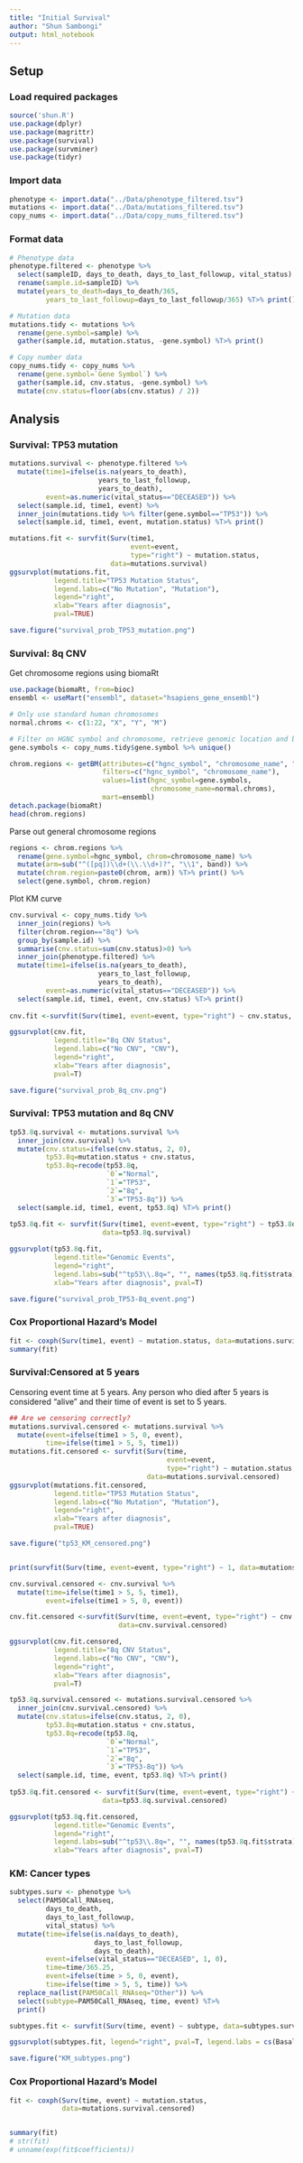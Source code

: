 ```yaml
---
title: "Initial Survival"
author: "Shun Sambongi"
output: html_notebook
---
```


## Setup

### Load required packages

```r
source('shun.R')
use.package(dplyr)
use.package(magrittr)
use.package(survival)
use.package(survminer)
use.package(tidyr)
```

### Import data

```r
phenotype <- import.data("../Data/phenotype_filtered.tsv")
mutations <- import.data("../Data/mutations_filtered.tsv")
copy_nums <- import.data("../Data/copy_nums_filtered.tsv")
```

### Format data

```r
# Phenotype data
phenotype.filtered <- phenotype %>% 
  select(sampleID, days_to_death, days_to_last_followup, vital_status) %>%
  rename(sample.id=sampleID) %>%
  mutate(years_to_death=days_to_death/365, 
         years_to_last_followup=days_to_last_followup/365) %T>% print()

# Mutation data
mutations.tidy <- mutations %>% 
  rename(gene.symbol=sample) %>% 
  gather(sample.id, mutation.status, -gene.symbol) %T>% print()

# Copy number data
copy_nums.tidy <- copy_nums %>%
  rename(gene.symbol=`Gene Symbol`) %>% 
  gather(sample.id, cnv.status, -gene.symbol) %>% 
  mutate(cnv.status=floor(abs(cnv.status) / 2))
```


## Analysis

### Survival: TP53 mutation

```r
mutations.survival <- phenotype.filtered %>% 
  mutate(time1=ifelse(is.na(years_to_death), 
                      years_to_last_followup, 
                      years_to_death), 
         event=as.numeric(vital_status=="DECEASED")) %>% 
  select(sample.id, time1, event) %>%
  inner_join(mutations.tidy %>% filter(gene.symbol=="TP53")) %>%
  select(sample.id, time1, event, mutation.status) %T>% print()

mutations.fit <- survfit(Surv(time1, 
                              event=event, 
                              type="right") ~ mutation.status,
                         data=mutations.survival)
ggsurvplot(mutations.fit, 
           legend.title="TP53 Mutation Status",
           legend.labs=c("No Mutation", "Mutation"),
           legend="right",
           xlab="Years after diagnosis",
           pval=TRUE)

save.figure("survival_prob_TP53_mutation.png")
```

### Survival: 8q CNV

Get chromosome regions using biomaRt

```r
use.package(biomaRt, from=bioc)
ensembl <- useMart("ensembl", dataset="hsapiens_gene_ensembl")

# Only use standard human chromosomes
normal.chroms <- c(1:22, "X", "Y", "M")

# Filter on HGNC symbol and chromosome, retrieve genomic location and band
gene.symbols <- copy_nums.tidy$gene.symbol %>% unique()

chrom.regions <- getBM(attributes=c("hgnc_symbol", "chromosome_name", "band"),
                       filters=c("hgnc_symbol", "chromosome_name"),
                       values=list(hgnc_symbol=gene.symbols, 
                                   chromosome_name=normal.chroms), 
                       mart=ensembl)
detach.package(biomaRt)
head(chrom.regions)
```

Parse out general chromosome regions

```r
regions <- chrom.regions %>% 
  rename(gene.symbol=hgnc_symbol, chrom=chromosome_name) %>% 
  mutate(arm=sub("^([pq])\\d+(\\.\\d+)?", "\\1", band)) %>%
  mutate(chrom.region=paste0(chrom, arm)) %T>% print() %>%
  select(gene.symbol, chrom.region)
```

Plot KM curve

```r
cnv.survival <- copy_nums.tidy %>% 
  inner_join(regions) %>%
  filter(chrom.region=="8q") %>% 
  group_by(sample.id) %>%
  summarise(cnv.status=sum(cnv.status)>0) %>%
  inner_join(phenotype.filtered) %>%
  mutate(time1=ifelse(is.na(years_to_death), 
                      years_to_last_followup, 
                      years_to_death), 
         event=as.numeric(vital_status=="DECEASED")) %>% 
  select(sample.id, time1, event, cnv.status) %T>% print()
  
cnv.fit <-survfit(Surv(time1, event=event, type="right") ~ cnv.status, data=cnv.survival)

ggsurvplot(cnv.fit, 
           legend.title="8q CNV Status",
           legend.labs=c("No CNV", "CNV"),
           legend="right",
           xlab="Years after diagnosis",
           pval=T)

save.figure("survival_prob_8q_cnv.png")
```

### Survival: TP53 mutation and 8q CNV

```r
tp53.8q.survival <- mutations.survival %>%
  inner_join(cnv.survival) %>%
  mutate(cnv.status=ifelse(cnv.status, 2, 0),
         tp53.8q=mutation.status + cnv.status,
         tp53.8q=recode(tp53.8q, 
                        `0`="Normal", 
                        `1`="TP53", 
                        `2`="8q", 
                        `3`="TP53-8q")) %>%
  select(sample.id, time1, event, tp53.8q) %T>% print()
  
tp53.8q.fit <- survfit(Surv(time1, event=event, type="right") ~ tp53.8q,
                       data=tp53.8q.survival)

ggsurvplot(tp53.8q.fit, 
           legend.title="Genomic Events",
           legend="right",
           legend.labs=sub("^tp53\\.8q=", "", names(tp53.8q.fit$strata)),
           xlab="Years after diagnosis", pval=T)

save.figure("survival_prob_TP53-8q_event.png")
```

### Cox Proportional Hazard's Model

```r
fit <- coxph(Surv(time1, event) ~ mutation.status, data=mutations.survival)
summary(fit)
```

### Survival:Censored at 5 years

Censoring event time at 5 years. Any person who died after 5 years is considered "alive" and their time of event is set to 5 years. 

```r
## Are we censoring correctly?
mutations.survival.censored <- mutations.survival %>% 
  mutate(event=ifelse(time1 > 5, 0, event), 
         time=ifelse(time1 > 5, 5, time1)) 
mutations.fit.censored <- survfit(Surv(time, 
                                       event=event, 
                                       type="right") ~ mutation.status,
                                  data=mutations.survival.censored)
ggsurvplot(mutations.fit.censored, 
           legend.title="TP53 Mutation Status",
           legend.labs=c("No Mutation", "Mutation"),
           legend="right",
           xlab="Years after diagnosis",
           pval=TRUE)

save.figure("tp53_KM_censored.png")


print(survfit(Surv(time, event=event, type="right") ~ 1, data=mutations.survival.censored), rmean="individual")
```


```r
cnv.survival.censored <- cnv.survival %>% 
  mutate(time=ifelse(time1 > 5, 5, time1), 
         event=ifelse(time1 > 5, 0, event)) 

cnv.fit.censored <-survfit(Surv(time, event=event, type="right") ~ cnv.status,
                           data=cnv.survival.censored)

ggsurvplot(cnv.fit.censored, 
           legend.title="8q CNV Status",
           legend.labs=c("No CNV", "CNV"),
           legend="right",
           xlab="Years after diagnosis",
           pval=T)
```


```r
tp53.8q.survival.censored <- mutations.survival.censored %>%
  inner_join(cnv.survival.censored) %>%
  mutate(cnv.status=ifelse(cnv.status, 2, 0),
         tp53.8q=mutation.status + cnv.status,
         tp53.8q=recode(tp53.8q, 
                        `0`="Normal", 
                        `1`="TP53", 
                        `2`="8q", 
                        `3`="TP53-8q")) %>%
  select(sample.id, time, event, tp53.8q) %T>% print()
  
tp53.8q.fit.censored <- survfit(Surv(time, event=event, type="right") ~ tp53.8q,
                       data=tp53.8q.survival.censored)

ggsurvplot(tp53.8q.fit.censored, 
           legend.title="Genomic Events",
           legend="right",
           legend.labs=sub("^tp53\\.8q=", "", names(tp53.8q.fit$strata)),
           xlab="Years after diagnosis", pval=T)

```


### KM: Cancer types

```r
subtypes.surv <- phenotype %>% 
  select(PAM50Call_RNAseq,
         days_to_death,
         days_to_last_followup, 
         vital_status) %>% 
  mutate(time=ifelse(is.na(days_to_death), 
                     days_to_last_followup, 
                     days_to_death),
         event=ifelse(vital_status=="DECEASED", 1, 0),
         time=time/365.25,
         event=ifelse(time > 5, 0, event),
         time=ifelse(time > 5, 5, time)) %>% 
  replace_na(list(PAM50Call_RNAseq="Other")) %>% 
  select(subtype=PAM50Call_RNAseq, time, event) %T>%
  print()

subtypes.fit <- survfit(Surv(time, event) ~ subtype, data=subtypes.surv)

ggsurvplot(subtypes.fit, legend="right", pval=T, legend.labs = cs(Basal, Her2, LumA, LumB, Normal, Other))

save.figure("KM_subtypes.png")
```

### Cox Proportional Hazard's Model

```r
fit <- coxph(Surv(time, event) ~ mutation.status,
             data=mutations.survival.censored)


summary(fit)
# str(fit)
# unname(exp(fit$coefficients))
```
